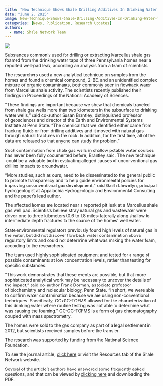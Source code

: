 ```yaml
---
title: "New Technique Shows Shale Drilling Additives In Drinking Water Taps Near Leak"
date: "June 2, 2015"
image: New-Technique-Shows-Shale-Drilling-Additives-In-Drinking-Water-Taps-Near-Leak/image.jpg
categories: [News, Publication, Research Updates]
authors: 
  - name: Shale Network Team
---
```


![](New-Technique-Shows-Shale-Drilling-Additives-In-Drinking-Water-Taps-Near-Leak/image.jpg)

Substances commonly used for drilling or extracting Marcellus shale gas foamed from the drinking water taps of three Pennsylvania homes near a reported well-pad leak, according an analysis from a team of scientists.

The researchers used a new analytical technique on samples from the homes and found a chemical compound, 2-BE, and an unidentified complex mixture of organic contaminants, both commonly seen in flowback water from Marcellus shale activity. The scientists recently published their findings in Proceedings of the National Academy of Sciences.

"These findings are important because we show that chemicals traveled from shale gas wells more than two kilometers in the subsurface to drinking water wells," said co-author Susan Brantley, distinguished professor of geosciences and director of the Earth and Environmental Systems Institute at Penn State. "The chemical that we identified either came from fracking fluids or from drilling additives and it moved with natural gas through natural fractures in the rock. In addition, for the first time, all of the data are released so that anyone can study the problem."

Such contamination from shale gas wells in shallow potable water sources has never been fully documented before, Brantley said. The new technique  could be a valuable tool in evaluating alleged causes of unconventional gas drilling impacts to groundwater.

"More studies, such as ours, need to be disseminated to the general public to promote transparency and to help guide environmental policies for improving unconventional gas development," said Garth Llewellyn, principal hydrogeologist at Appalachia Hydrogeologic and Environmental Consulting and the paper's lead author.

The affected homes are located near a reported pit leak at a Marcellus shale gas well pad. Scientists believe stray natural gas and wastewater were driven one to three kilometers (0.6 to 1.8 miles) laterally along shallow to intermediate depth fractures to the source of the homes' well water.

State environmental regulators previously found high levels of natural gas in the water, but did not discover flowback water contamination above regulatory limits and could not determine what was making the water foam, according to the researchers.

The team used highly sophisticated equipment and tested for a range of possible contaminants at low concentration levels, rather than testing for specific substances.

"This work demonstrates that these events are possible, but that more sophisticated analytical work may be necessary to uncover the details of the impact," said co-author Frank Dorman, associate professor of biochemistry and molecular biology, Penn State. "In short, we were able to confirm water contamination because we are using non-conventional techniques. Specifically, GCxGC-TOFMS allowed for the characterization of this drinking water where routine testing was not able to determine what was causing the foaming." GC-GC-TOFMS is a form of gas chromatography coupled with mass spectrometry.

The homes were sold to the gas company as part of a legal settlement in 2012, but scientists received samples before the transfer.

The research was supported by funding from the National Science Foundation.

To see the journal article, [click here](http://www.pnas.org/content/112/20/6325){target="_blank"} or visit the Resources tab of the Shale Network website. 

Several of the article's authors have answered some frequently asked questions, and that can be viewed by [clicking here](2015-shale-network-workshop/Frequently-Asked-Questions-about-Llewellyn-et-al-2015.pdf){target="_blank"} and downloading the PDF.